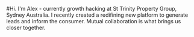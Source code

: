 #Hi.
I'm Alex - currently growth hacking at St Trinity Property Group, Sydney Australia. I recently created a redifining new platform to generate leads and inform the consumer. Mutual collaboration is what brings us closer together.
